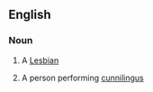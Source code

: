 ==English==

===Noun===
{{en-noun}}


# {{context|UK|US|offensive}} A [[Lesbian]]
# {{context|UK|US|offensive}} A person performing [[cunnilingus]]